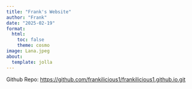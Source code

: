 ```yaml
---
title: "Frank's Website"
author: "Frank"
date: "2025-02-19"
format: 
  html:
    toc: false
    theme: cosmo
image: Lana.jpeg
about:
  template: jolla
---
```


Github Repo: <https://github.com/frankilicious1/frankilicious1.github.io.git>

<style>

h1 { text-align: center; }

------------------------------------------------------------------------
